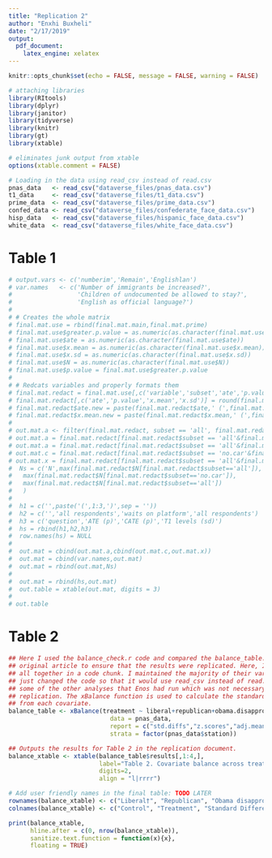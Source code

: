 ```yaml
---
title: "Replication 2"
author: "Enxhi Buxheli"
date: "2/17/2019"
output: 
  pdf_document:
    latex_engine: xelatex
---
```


```r
knitr::opts_chunk$set(echo = FALSE, message = FALSE, warning = FALSE)

# attaching libraries
library(RItools)
library(dplyr)
library(janitor)
library(tidyverse)
library(knitr)
library(gt)
library(xtable)

# eliminates junk output from xtable
options(xtable.comment = FALSE)

# Loading in the data using read_csv instead of read.csv
pnas_data   <- read_csv("dataverse_files/pnas_data.csv")
t1_data     <- read_csv("dataverse_files/t1_data.csv")
prime_data  <- read_csv("dataverse_files/prime_data.csv")
confed_data <- read_csv("dataverse_files/confederate_face_data.csv")
hisp_data   <- read_csv("dataverse_files/hispanic_face_data.csv")
white_data  <- read_csv("dataverse_files/white_face_data.csv")
```

# Table 1
```r
# output.vars <- c('numberim','Remain','Englishlan')
# var.names   <- c('Number of immigrants be increased?',
#                  'Children of undocumented be allowed to stay?',
#                  'English as official language?')
# 
# # Creates the whole matrix
# final.mat.use = rbind(final.mat.main,final.mat.prime)
# final.mat.use$greater.p.value = as.numeric(as.character(final.mat.use$greater.p.value)) final.mat.use$lesser.p.value = as.numeric(as.character(final.mat.use$lesser.p.value)) 
# final.mat.use$ate = as.numeric(as.character(final.mat.use$ate))
# final.mat.use$x.mean = as.numeric(as.character(final.mat.use$x.mean))
# final.mat.use$x.sd = as.numeric(as.character(final.mat.use$x.sd))
# final.mat.use$N = as.numeric(as.character(final.mat.use$N))
# final.mat.use$p.value = final.mat.use$greater.p.value
# 
# # Redcats variables and properly formats them
# final.mat.redact = final.mat.use[,c('variable','subset','ate','p.value','x.mean','x.sd','N')]
# final.mat.redact[,c('ate','p.value','x.mean','x.sd')] = round(final.mat.redact[,c('ate','p.value','x.mean','x.sd')],3)
# final.mat.redact$ate.new = paste(final.mat.redact$ate,' (',final.mat.redact$p.value,')',sep='')
# final.mat.redact$x.mean.new = paste(final.mat.redact$x.mean,' (',final.mat.redact$x.sd,')',sep='')
# 
# out.mat.a <- filter(final.mat.redact, subset == 'all', final.mat.redact$variable %in% output.vars)
# out.mat.a = final.mat.redact[final.mat.redact$subset == 'all'&final.mat.redact$variable %in% output.vars,]
# out.mat.a = final.mat.redact[final.mat.redact$subset == 'all'&final.mat.redact$variable %in% output.vars,c('ate.new')]	
# out.mat.c = final.mat.redact[final.mat.redact$subset == 'no.car'&final.mat.redact$variable %in% output.vars,c('ate.new')]
# out.mat.x = final.mat.redact[final.mat.redact$subset == 'all'&final.mat.redact$variable %in% output.vars,c('x.mean.new')]
#  Ns = c('N',max(final.mat.redact$N[final.mat.redact$subset=='all']),
# 	max(final.mat.redact$N[final.mat.redact$subset=='no.car']),
# 	max(final.mat.redact$N[final.mat.redact$subset=='all'])
# 	)
# 
#  h1 = c('',paste('(',1:3,')',sep = ''))
#  h2 = c('','all respondents','waits on platform','all respondents')
#  h3 = c('question','ATE (p)','CATE (p)','T1 levels (sd)')
#  hs = rbind(h1,h2,h3)
#  row.names(hs) = NULL
# 	
#  out.mat = cbind(out.mat.a,cbind(out.mat.c,out.mat.x))
#  out.mat = cbind(var.names,out.mat)
#  out.mat = rbind(out.mat,Ns)
#  
#  out.mat = rbind(hs,out.mat)
#  out.table = xtable(out.mat, digits = 3)
#  
# out.table
```


# Table 2
```r
## Here I used the balance_check.r code and compared the balance_table.tex output to the 
## original article to ensure that the results were replicated. Here, I am just putting it
## all together in a code chunk. I maintained the majority of their variable names and here
## just changed the code so that it would use read_csv instead of read.csv. I also eliminated
## some of the other analyses that Enos had run which was not necessary for performing the 
## replication. The xBalance function is used to calculate the standardized mean differences 
## from each covariate.
balance_table <- xBalance(treatment ~ liberal+republican+obama.disapprove+ride.everyday+voted.2010+romney.voter+Hispanics.x+age+residency.new+college+male+hispanic.new+white+income.new, 
                            data = pnas_data, 
                            report = c("std.diffs","z.scores","adj.means","chisquare.test")[1:3], 
                            strata = factor(pnas_data$station))

## Outputs the results for Table 2 in the replication document. 
balance_xtable <- xtable(balance_table$results[,1:4,], 
                         label="Table 2. Covariate balance across treatment conditions", 
                         digits=2,
                         align = "l|rrrr")

# Add user friendly names in the final table: TODO LATER
rownames(balance_xtable) <- c("Liberal†", "Republican", "Obama disapprove", "Ride MBTA every day", "Voted 2010", "Romney voter", "Hispanic threat", "Age", "Residency year", "College", "Male", "Hispanic", "White", "Income")
colnames(balance_xtable) <- c("Control", "Treatment", "Standard Difference", "Z Score")

print(balance_xtable,
      hline.after = c(0, nrow(balance_xtable)),
      sanitize.text.function = function(x){x},
      floating = TRUE)
```



